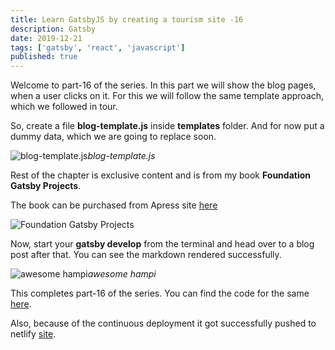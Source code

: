 ```yaml
---
title: Learn GatsbyJS by creating a tourism site -16
description: Gatsby
date: 2019-12-21
tags: ['gatsby', 'react', 'javascript']
published: true
---
```


Welcome to part-16 of the series. In this part we will show the blog pages, when a user clicks on it. For this we will follow the same template approach, which we followed in tour.

So, create a file **blog-template.js** inside **templates** folder. And for now put a dummy data, which we are going to replace soon.

![blog-template.js](https://ik.imagekit.io/thewebdev/GatsbyTourism/16/1_pN3uUVmMI.png)*blog-template.js*

Rest of the chapter is exclusive content and is from my book **Foundation Gatsby Projects**.

The book can be purchased from Apress site <a href="https://www.apress.com/in/book/9781484265574" target="_blank" rel="noopener noreferrer">here</a>

![Foundation Gatsby Projects](https://res.cloudinary.com/dxkxvfo2o/image/upload/v1609570264/Foundation_Gatsby_zilffx.jpg)

Now, start your **gatsby develop** from the terminal and head over to a blog post after that. You can see the markdown rendered successfully.

![awesome hampi](https://ik.imagekit.io/thewebdev/GatsbyTourism/16/15_-QJDnjiJp.png)*awesome hampi*

This completes part-16 of the series. You can find the code for the same [here](https://github.com/nabendu82/gatsbyTourism).

Also, because of the continuous deployment it got successfully pushed to netlify [site](https://amazinghampi.netlify.com/).
